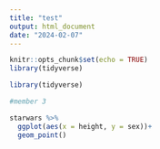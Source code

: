 ```yaml
---
title: "test"
output: html_document
date: "2024-02-07"
---
```


```r
knitr::opts_chunk$set(echo = TRUE)
library(tidyverse)
```




```r
library(tidyverse)
```
```r
#member 3

starwars %>% 
  ggplot(aes(x = height, y = sex))+
  geom_point()
```

